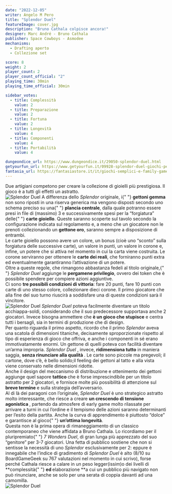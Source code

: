 ```yaml
---
date: "2022-12-05"
writer: Angelo M Pero
title: "Splendor Duel"
featureImage: cover.jpg
description: "Bruno Cathala colpisce ancora!"
designer: Marc André - Bruno Cathala
publisher: Space Cowboys - Asmodee
mechanisms:
  - Drafting aperto
  - Collezione set

score: 8
weight: 2
player_count: 2
player_count_official: "2"
playing_time: 30min
playing_time_official: 30min

sidebar_votes:
  - title: Complessità
    value: 2
  - title: Preparazione
    value: 2
  - title: Fortuna
    value: 2
  - title: Longevità
    value: 4
  - title: Componenti
    value: 4
  - title: Portabilità
    value: 4

dungeondice_url: https://www.dungeondice.it/29050-splendor-duel.html
getyourfun_url: https://www.getyourfun.it/09928-splendor-duel-giochi-per-2-giocatori.html?fast_search=fs
fantasia_url: https://fantasiastore.it/it/giochi-semplici-e-family-games/18007-splendor-duel.html
---
```


<Setting>
  Due artigiani competono per creare la collezione di gioielli più prestigiosa.
  Il gioco è a tutti gli effetti un astratto.
  <br />
</Setting>

<img src="./game1.jpg" alt="Splendor Duel" />

<Rules>
  A differenza dello <em>Splendor </em>originale, i{" "}
  <strong>gettoni gemma</strong> non sono riposti in una riserva generica ma
  vengono disposti secondo uno schema preciso su una{" "}
  <strong>plancia centrale</strong>, dalla quale potranno essere presi in file
  di (massimo) 3 e successivamente spesi per la “forgiatura” delle{" "}
  <strong>carte gioiello</strong>. Queste saranno scoperte sul tavolo secondo la
  configurazione indicata sul regolamento e, a meno che un giocatore non le
  prenoti collezionando un <strong>gettone oro</strong>, saranno sempre a
  disposizione di entrambi.
  <br />
  Le carte gioiello possono avere un colore, un bonus (cioè uno “sconto” sulla
  forgiatura delle successive carte), un valore in punti, un valore in corone e,
  infine, un potere che si attiva nel momento in cui la carta viene costruita.
  Le corone serviranno per ottenere le <strong>carte dei reali</strong>, che
  forniranno punti extra ed eventualmente garantiranno l’attivazione di un
  potere.
  <br />
  Oltre a queste regole, che rimangono abbastanza fedeli al titolo originale,{" "}
  <em>Splendor Duel</em> aggiunge le <strong>pergamene privilegio</strong>,
  ovvero dei token che è possibile spendere per compiere azioni aggiuntive.
  <br />
  Ci sono <strong>tre possibili condizioni di vittoria</strong>: fare 20 punti,
  fare 10 punti con carte di uno stesso colore, collezionare dieci corone. Il
  primo giocatore che alla fine del suo turno riuscirà a soddisfare una di
  queste condizioni sarà il vincitore.
  <br />
</Rules>

<img src="./game2.jpg" alt="Splendor Duel" />

<Feedback>
  <em>Splendor Duel</em> poteva facilmente diventare un titolo acchiappa-soldi,
  considerando che il suo predecessore supportava anche 2 giocatori. Invece
  bisogna ammettere che <strong>è un gioco che stupisce</strong> e centra tutti
  i bersagli, sia in termini di produzione che di design.
  <br />
  Per quanto riguarda il primo aspetto, ricordo che il primo <em>Splendor </em>
  aveva una scatola di dimensioni titaniche, decisamente sproporzionate rispetto
  al tipo di esperienza di gioco che offriva, e anche i componenti in sé erano immotivatamente
  enormi. Un gettone di quelli poteva con facilità diventare un’arma impropria. <em>
    Splendor Duel
  </em>, invece, <strong>ridimensiona tutto</strong> in maniera saggia, <strong>
    senza rinunciare alla qualità
  </strong>. Le carte sono piccole ma pregevoli; il cartone, dove c’è, è bello solido;il
  feeling dei gettoni al tatto e alla vista viene conservato nelle dimensioni ridotte.
  <br />
  Anche il design del meccanismo di distribuzione e ottenimento dei gettoni aggiunge
  quel sapore <strong>tattico </strong>che è forse imprescindibile per un titolo
  astratto per 2 giocatori, e fornisce molte più possibilità di attenzione sul <strong>
    breve termine
  </strong> e sulla strategia dell’avversario.
  <br />
  Al di là dei paragoni con l’originale, <em>Splendor Duel</em> è uno strategico
  astratto molto interessante, che riesce a creare <strong>
    un crescendo di tensione agonistica
  </strong>, partendo da atmosfere di early game molto rilassate per arrivare a turni
  in cui l’ordine e il tempismo delle azioni saranno determinanti per l’esito della
  partita. Anche la curva di apprendimento è piuttosto “dolce” e garantisce al gioco{" "}
  <strong>un’ottima longevità</strong>.<br />
  Questa non è la prima opera di rimaneggiamento di un classico contemporaneo
  che viene affidata a Bruno Cathala. Lo ricordiamo per il pluripremiato{" "}
  <em>7 Wonders Duel</em>, di gran lunga più apprezzato del suo “genitore” per
  3-7 giocatori. Una fetta di pubblico sostiene che non si sentisse la necessità
  di uno <em>Splendor </em>esclusivamente per 2: eppure è innegabile che
  l’indice di gradimento di <em>Splendor Duel</em> è alto (8/10 su BoardGameGeek
  su 767 valutazioni nel momento in cui scrivo), forse perché Cathala riesce a
  calare in un peso legger(issim)o dei livelli di **complessità{" "}
  <strong>ed </strong>elaborazione **a cui un pubblico più navigato non può
  rinunciare, anche se solo per una serata di coppia davanti ad una camomilla.
  <br />
</Feedback>

<img src="./game3.jpg" alt="Splendor Duel" />
